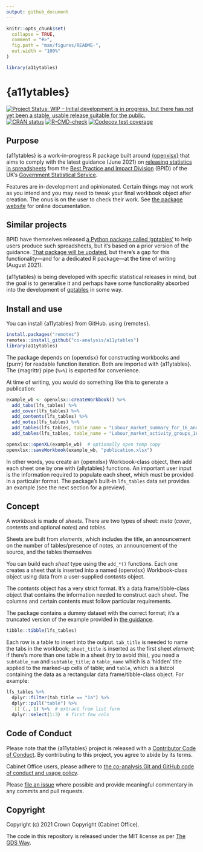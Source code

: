```yaml
---
output: github_document
---
```


<!-- README.md is generated from README.Rmd. Please edit that file -->

```r
knitr::opts_chunk$set(
  collapse = TRUE,
  comment = "#>",
  fig.path = "man/figures/README-",
  out.width = "100%"
)

library(a11ytables)
```

# {a11ytables}

<!-- badges: start -->
[![Project Status: WIP – Initial development is in progress, but there has not yet been a stable, usable release suitable for the public.](https://www.repostatus.org/badges/latest/wip.svg)](https://www.repostatus.org/#wip)
[![CRAN
status](https://www.r-pkg.org/badges/version/a11ytables)](https://CRAN.R-project.org/package=a11ytables)
[![R-CMD-check](https://github.com/co-analysis/a11ytables/workflows/R-CMD-check/badge.svg)](https://github.com/co-analysis/a11ytables/actions)
[![Codecov test
coverage](https://codecov.io/gh/co-analysis/a11ytables/branch/main/graph/badge.svg)](https://codecov.io/gh/co-analysis/a11ytables?branch=main)
<!-- badges: end -->

## Purpose

{a11ytables} is a work-in-progress R package built around [{openxlsx}](https://ycphs.github.io/openxlsx/) that aims to comply with the latest guidance (June 2021) on [releasing statistics in spreadsheets](https://gss.civilservice.gov.uk/policy-store/releasing-statistics-in-spreadsheets/) from the [Best Practice and Impact Division](https://github.com/best-practice-and-impact?language=html) (BPID) of the UK's [Government Statistical Service](https://gss.civilservice.gov.uk/).

Features are in-development and opinionated. Certain things may not work as you intend and you may need to tweak your final workbook object after creation. The onus is on the user to check their work. See [the package website](https://co-analysis.github.io/a11ytables/) for online documentation.

## Similar projects

BPID have themselves released [a Python package called 'gptables'](https://github.com/best-practice-and-impact/gptables) to help users produce such spreadsheets, but it's based on a prior version of the guidance. [That package will be updated](https://github.com/best-practice-and-impact/gptables/issues/145), but there's a gap for this functionality—and for a dedicated R package—at the time of writing (August 2021).

{a11ytables} is being developed with specific statistical releases in mind, but the goal is to generalise it and perhaps have some functionality absorbed into the development of [gptables](https://github.com/best-practice-and-impact/gptables) in some way.

## Install and use

You can install {a11ytables} from GitHub. using {remotes}.

```r
install.packages("remotes")
remotes::install_github("co-analysis/a11ytables")
library(a11ytables)
```

The package depends on {openxlsx} for constructing workbooks and {purrr} for readable function iteration. Both are imported with {a11ytables}. The {magrittr} pipe (`%>%`) is exported for convenience.

At time of writing, you would do something like this to generate a publication:

```r
example_wb <- openxlsx::createWorkbook() %>% 
  add_tabs(lfs_tables) %>% 
  add_cover(lfs_tables) %>% 
  add_contents(lfs_tables) %>% 
  add_notes(lfs_tables) %>% 
  add_tables(lfs_tables, table_name = "Labour_market_summary_for_16_and_over") %>%
  add_tables(lfs_tables, table_name = "Labour_market_activity_groups_16_and_over")

openxlsx::openXL(example_wb)  # optionally open temp copy
openxlsx::saveWorkbook(example_wb, "publication.xlsx")
```

In other words, you create an {openxlsx} Workbook-class object, then add each sheet one by one with {allytables} functions. An important user input is the information required to populate each sheet, which must be provided in a particular format. The package's built-in `lfs_tables` data set provides an example (see the next section for a preview).

## Concept

A _workbook_ is made of _sheets_. There are two types of sheet: _meta_ (_cover_, _contents_ and optional _notes_) and _tables_. 

Sheets are built from _elements_, which includes the title, an announcement on the number of tables/presence of notes, an announcement of the source, and the tables themselves

You can build each _sheet_ type using the `add_*()` functions. Each one creates a sheet that is inserted into a named {openxlsx} Workbook-class object using data from a user-supplied _contents_ object.

The _contents_ object has a very strict format. It's a data.frame/tibble-class object that contains the information needed to construct each sheet. The columns and certain contents must follow particular requirements. 

The package contains a dummy dataset with the correct format; it's a truncated version of the example provided in [the guidance](https://gss.civilservice.gov.uk/policy-store/releasing-statistics-in-spreadsheets/).

```r
tibble::tibble(lfs_tables)
```

Each row is a table to insert into the output. `tab_title` is needed to name the tabs in the workbook; `sheet_title` is inserted as the first sheet _element_; if there's more than one table in a sheet (try to avoid this), you need a `subtable_num` and `subtable_title`; a `table_name` which is a 'hidden' title applied to the marked-up cells of table; and `table`, which is a listcol containing the data as a rectangular data.frame/tibble-class object. For example:

```r
lfs_tables %>% 
  dplyr::filter(tab_title == "1a") %>%
  dplyr::pull("table") %>% 
  `[[`(., 1) %>%  # extract from list form
  dplyr::select(1:3)  # first few cols
```

## Code of Conduct

Please note that the {a11ytables} project is released with a [Contributor Code of Conduct](https://contributor-covenant.org/version/2/0/CODE_OF_CONDUCT.html). By contributing to this project, you agree to abide by its terms.

Cabinet Office users, please adhere to [the co-analysis Git and GitHub code of conduct and usage policy](https://docs.google.com/document/d/1CuNgKla1BwSVOmGkPmsq0S-OM4emP-iXrgnm7EeILWM/edit?usp=sharing).

Please [file an issue](https://github.com/co-analysis/csstatsbulletin/issues) where possible and provide meaningful commentary in any commits and pull requests.

## Copyright

Copyright (c) 2021 Crown Copyright (Cabinet Office).

The code in this repository is released under the MIT license as per [The GDS Way](https://gds-way.cloudapps.digital/manuals/licensing.html#use-mit).
